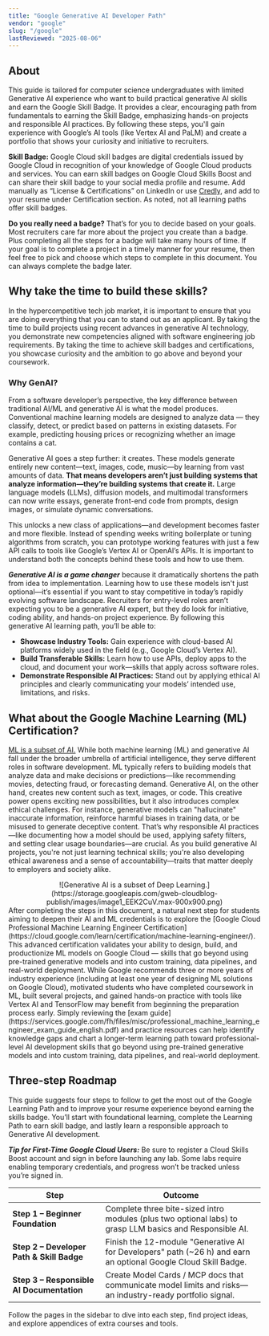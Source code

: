 ```yaml
---
title: "Google Generative AI Developer Path"
vendor: "google"
slug: "/google"
lastReviewed: "2025-08-06"
---
```


## About
This guide is tailored for computer science undergraduates with limited Generative AI experience who want to build practical generative AI skills and earn the Google Skill Badge. It provides a clear, encouraging path from fundamentals to earning the Skill Badge, emphasizing hands-on projects and responsible AI practices. By following these steps, you'll gain experience with Google’s AI tools (like Vertex AI and PaLM) and create a portfolio that shows your curiosity and initiative to recruiters.  

**Skill Badge:** Google Cloud skill badges are digital credentials issued by Google Cloud in recognition of your knowledge of Google Cloud products and services. You can earn skill badges on Google Cloud Skills Boost and can share their skill badge to your social media profile and resume. Add manually as “License & Certifications” on LinkedIn or use [Credly](https://www.youtube.com/watch?v=ZFAuWCEOxbw&t=392s), and add to your resume under Certification section. As noted, not all learning paths offer skill badges. 

**Do you really need a badge?** That’s for you to decide based on your goals. Most recruiters care far more about the project you create than a badge. Plus completing all the steps for a badge will take many hours of time. If your goal is to complete a project in a timely manner for your resume, then feel free to pick and choose which steps to complete in this document. You can always complete the badge later. 

## Why take the time to build these skills?
In the hypercompetitive tech job market, it is important to ensure that you are doing everything that you can to stand out as an applicant. By taking the time to build projects using recent advances in generative AI technology, you demonstrate new competencies aligned with software engineering job requirements. By taking the time to achieve skill badges and certifications, you showcase curiosity and the ambition to go above and beyond your coursework. 
### Why GenAI?
From a software developer’s perspective, the key difference between traditional AI/ML and generative AI is what the model produces. Conventional machine learning models are designed to analyze data — they classify, detect, or predict based on patterns in existing datasets. For example, predicting housing prices or recognizing whether an image contains a cat. 

Generative AI goes a step further: it creates. These models generate entirely new content—text, images, code, music—by learning from vast amounts of data. **That means developers aren’t just building systems that analyze information—they’re building systems that create it.** Large language models (LLMs), diffusion models, and multimodal transformers can now write essays, generate front-end code from prompts, design images, or simulate dynamic conversations. 

This unlocks a new class of applications—and development becomes faster and more flexible. Instead of spending weeks writing boilerplate or tuning algorithms from scratch, you can prototype working features with just a few API calls to tools like Google’s Vertex AI or OpenAI’s APIs. It is important to understand both the concepts behind these tools and how to use them. 

___Generative AI is a game changer___ because it dramatically shortens the path from idea to implementation. Learning how to use these models isn't just optional—it’s essential if you want to stay competitive in today’s rapidly evolving software landscape. Recruiters for entry-level roles aren’t expecting you to be a generative AI expert, but they do look for initiative, coding ability, and hands-on project experience. By following this generative AI learning path, you’ll be able to: 
* **Showcase Industry Tools:** Gain experience with cloud-based AI platforms widely used in the field (e.g., Google Cloud’s Vertex AI). 
* **Build Transferable Skills:** Learn how to use APIs, deploy apps to the cloud, and document your work—skills that apply across software roles. 
* **Demonstrate Responsible AI Practices:** Stand out by applying ethical AI principles and clearly communicating your models’ intended use, limitations, and risks. 

## What about the Google Machine Learning (ML) Certification?
[ML is a subset of AI.](https://cloud.google.com/learn/artificial-intelligence-vs-machine-learning?hl=en) While both machine learning (ML) and generative AI fall under the broader umbrella of artificial intelligence, they serve different roles in software development. ML typically refers to building models that analyze data and make decisions or predictions—like recommending movies, detecting fraud, or forecasting demand. Generative AI, on the other hand, creates new content such as text, images, or code. This creative power opens exciting new possibilities, but it also introduces complex ethical challenges. For instance, generative models can "hallucinate" inaccurate information, reinforce harmful biases in training data, or be misused to generate deceptive content. That’s why responsible AI practices—like documenting how a model should be used, applying safety filters, and setting clear usage boundaries—are crucial. As you build generative AI projects, you're not just learning technical skills; you're also developing ethical awareness and a sense of accountability—traits that matter deeply to employers and society alike. 
<div align="center">
![Generative AI is a subset of Deep Learning.](https://storage.googleapis.com/gweb-cloudblog-publish/images/image1_EEK2CuV.max-900x900.png)
</div>
After completing the steps in this document, a natural next step for students aiming to deepen their AI and ML credentials is to explore the [Google Cloud Professional Machine Learning Engineer Certification](https://cloud.google.com/learn/certification/machine-learning-engineer/). This advanced certification validates your ability to design, build, and productionize ML models on Google Cloud — skills that go beyond using pre-trained generative models and into custom training, data pipelines, and real-world deployment. While Google recommends three or more years of industry experience (including at least one year of designing ML solutions on Google Cloud), motivated students who have completed coursework in ML, built several projects, and gained hands-on practice with tools like Vertex AI and TensorFlow may benefit from beginning the preparation process early. Simply reviewing the [exam guide](https://services.google.com/fh/files/misc/professional_machine_learning_engineer_exam_guide_english.pdf) and practice resources can help identify knowledge gaps and chart a longer-term learning path toward professional-level AI development skills that go beyond using pre-trained generative models and into custom training, data pipelines, and real-world deployment.


## Three-step Roadmap
This guide suggests four steps to follow to get the most out of the Google Learning Path and to improve your resume experience beyond earning the skills badge. You’ll start with foundational learning, complete the Learning Path to earn skill badge, and lastly learn a responsible approach to Generative AI development.  

___Tip for First-Time Google Cloud Users:___ Be sure to register a Cloud Skills Boost account and sign in before launching any lab. Some labs require enabling temporary credentials, and progress won’t be tracked unless you’re signed in. 

<table>
  <thead>
    <tr>
      <th>Step</th>
      <th>Outcome</th>
    </tr>
  </thead>
  <tbody>
    <tr>
      <td><strong>Step 1 – Beginner Foundation</strong></td>
      <td>Complete three bite-sized intro modules (plus two optional labs) to grasp LLM basics and Responsible AI.</td>
    </tr>
    <tr>
      <td><strong>Step 2 – Developer Path & Skill Badge</strong></td>
      <td>Finish the 12-module "Generative AI for Developers" path (~26 h) and earn an optional Google Cloud Skill Badge.</td>
    </tr>
    <tr>
      <td><strong>Step 3 – Responsible AI Documentation</strong></td>
      <td>Create Model Cards / MCP docs that communicate model limits and risks—an industry-ready portfolio signal.</td>
    </tr>
  </tbody>
</table>

Follow the pages in the sidebar to dive into each step, find project ideas, and explore appendices of extra courses and tools.